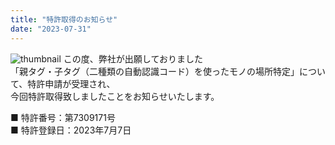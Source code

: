 ```yaml
---
title: "特許取得のお知らせ"
date: "2023-07-31"
---
```


![thumbnail](../images/News/news-2023-0731.png)
この度、弊社が出願しておりました<br />
「親タグ・子タグ（二種類の自動認識コード）を使ったモノの場所特定」について、特許申請が受理され、<br />
今回特許取得致しましたことをお知らせいたします。<br />

■ 特許番号：第7309171号<br />
■ 特許登録日：2023年7月7日